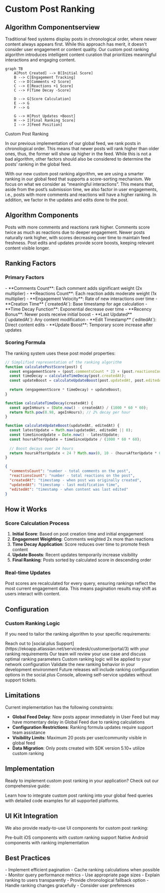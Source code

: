 # Custom Post Ranking

## Algorithm Componentserview

Traditional feed systems display posts in chronological order, where newer content always appears first. While this approach has merit, it doesn't consider user engagement or content quality. Our custom post ranking algorithm introduces intelligent content curation that prioritizes meaningful interactions and engaging content.

```mermaid
graph TB
    A[Post Created] --> B[Initial Score]
    B --> C[Engagement Tracking]
    C --> D[Comments +2 Score]
    C --> E[Reactions +1 Score]
    C --> F[Time Decay -Score]
    
    D --> G[Score Calculation]
    E --> G
    F --> G
    
    G --> H[Post Updates +Boost]
    H --> I[Final Ranking Score]
    I --> J[Feed Position]
```
Custom Post Ranking

In our previous implementation of our global feed, we rank posts in chronological order. This means that newer posts will rank higher than older ones, thus, the former will show up higher in the feed. While this is not a bad algorithm, other factors should also be considered to determine the posts’ ranking in the global feed.

With our new custom post ranking algorithm, we are using a smarter ranking in our global feed that supports a score-sorting mechanism. We focus on what we consider as “meaningful interactions”. This means that, aside from the post’s submission time, we also factor in user engagements, i.e., posts with more comments and reactions will have a higher ranking. In addition, we factor in the updates and edits done to the post.

## Algorithm Components

<CardGroup cols={3}>
  <Card title="Engagement Rate" icon="heart">
    Posts with more comments and reactions rank higher. Comments score twice as much as reactions due to deeper engagement.
  </Card>
  
  <Card title="Time Decay" icon="clock">
    Newer posts naturally rank higher, with scores decreasing over time to maintain feed freshness.
  </Card>
  
  <Card title="Update Boost" icon="arrow-up">
    Post edits and updates provide score boosts, keeping relevant content visible longer.
  </Card>
</CardGroup>

## Ranking Factors

### Primary Factors

<AccordionGroup>
  <Accordion title="Engagement Metrics">
    - **Comments Count**: Each comment adds significant weight (2x multiplier)
    - **Reactions Count**: Each reaction adds moderate weight (1x multiplier)
    - **Engagement Velocity**: Rate of new interactions over time
  </Accordion>

  <Accordion title="Temporal Factors">
    - **Creation Time** (`createdAt`): Base timestamp for age calculation
    - **Time Decay Function**: Exponential decrease over time
    - **Recency Bonus**: Newer posts receive initial boost
  </Accordion>

  <Accordion title="Content Updates">
    - **Last Updated** (`updatedAt`): Any content modification
    - **Edit Timestamp** (`editedAt`): Direct content edits
    - **Update Boost**: Temporary score increase after updates
  </Accordion>
</AccordionGroup>

### Scoring Formula

The ranking system uses these post model properties:

```javascript Mathematical Formula
// Simplified representation of the ranking algorithm
function calculatePostScore(post) {
  const engagementScore = (post.commentsCount * 2) + (post.reactionsCount * 1);
  const timeDecay = calculateTimeDecay(post.createdAt);
  const updateBoost = calculateUpdateBoost(post.updatedAt, post.editedAt);
  
  return (engagementScore * timeDecay) + updateBoost;
}

function calculateTimeDecay(createdAt) {
  const ageInHours = (Date.now() - createdAt) / (1000 * 60 * 60);
  return Math.pow(0.98, ageInHours); // 2% decay per hour
}

function calculateUpdateBoost(updatedAt, editedAt) {
  const latestUpdate = Math.max(updatedAt, editedAt || 0);
  const timeSinceUpdate = Date.now() - latestUpdate;
  const hoursAfterUpdate = timeSinceUpdate / (1000 * 60 * 60);
  
  // Boost decays over 24 hours
  return hoursAfterUpdate < 24 ? Math.max(0, 10 - (hoursAfterUpdate * 0.4)) : 0;
}
```

```json Post Model Properties
{
  "commentsCount": "number - total comments on the post",
  "reactionsCount": "number - total reactions on the post", 
  "createdAt": "timestamp - when post was originally created",
  "updatedAt": "timestamp - last modification time",
  "editedAt": "timestamp - when content was last edited"
}
```

## How it Works

### Score Calculation Process

1. **Initial Score**: Based on post creation time and initial engagement
2. **Engagement Weighting**: Comments weighted 2x more than reactions
3. **Time Decay Application**: Score reduces over time to promote fresh content
4. **Update Boosts**: Recent updates temporarily increase visibility
5. **Final Ranking**: Posts sorted by calculated score in descending order

### Real-time Updates

<Info>
Post scores are recalculated for every query, ensuring rankings reflect the most current engagement data. This means pagination results may shift as users interact with content.
</Info>

## Configuration

### Custom Ranking Logic

If you need to tailor the ranking algorithm to your specific requirements:

<Steps>
  <Step title="Contact Support">
    Reach out to [social.plus Support](https://ekoapp.atlassian.net/servicedesk/customer/portal/3) with your ranking requirements
  </Step>
  
  <Step title="Review Process">
    Our team will review your use case and discuss optimal ranking parameters
  </Step>
  
  <Step title="Implementation">
    Custom ranking logic will be applied to your network configuration
  </Step>
  
  <Step title="Testing">
    Validate the new ranking behavior in your development environment
  </Step>
</Steps>

<Note>
Future releases will include ranking configuration options in the social.plus Console, allowing self-service updates without support tickets.
</Note>

## Limitations

<Warning>
Current implementation has the following constraints:

- **Global Feed Delay**: New posts appear immediately in User Feed but may have momentary delay in Global Feed due to ranking calculations
- **Configuration Restrictions**: Ranking formula updates require support team assistance
- **Visibility Limits**: Maximum 20 posts per user/community visible in global feed
- **Data Migration**: Only posts created with SDK version 5.10+ utilize custom ranking
</Warning>

## Implementation

Ready to implement custom post ranking in your application? Check out our comprehensive guide:

<Card title="Query Global Feed Implementation" icon="code" href="query-global-feed">
  Learn how to integrate custom post ranking into your global feed queries with detailed code examples for all supported platforms.
</Card>

## UI Kit Integration

We also provide ready-to-use UI components for custom post ranking:

<CardGroup cols={2}>
  <Card title="iOS UI Kit" icon="apple" href="/uikit/components/overview">
    Pre-built iOS components with custom ranking support
  </Card>
  
  <Card title="Android UI Kit" icon="android" href="/uikit/components/overview">
    Native Android components with ranking implementation
  </Card>
</CardGroup>

## Best Practices

<CardGroup cols={2}>
  <Card title="Performance" icon="bolt">
    - Implement efficient pagination
    - Cache ranking calculations when possible
    - Monitor query performance metrics
    - Use appropriate page sizes
  </Card>
  
  <Card title="User Experience" icon="users">
    - Explain ranking to users transparently
    - Provide chronological fallback option
    - Handle ranking changes gracefully
    - Consider user preferences
  </Card>
</CardGroup>
